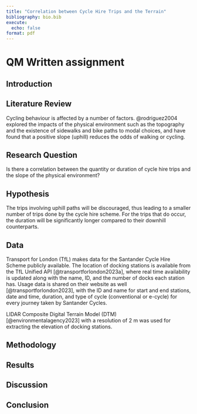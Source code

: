 ```yaml
---
title: "Correlation between Cycle Hire Trips and the Terrain"
bibliography: bio.bib
execute: 
  echo: false
format: pdf
---
```



# QM Written assignment

## Introduction

## Literature Review

Cycling behaviour is affected by a number of factors. @rodriguez2004 explored the impacts of the physical environment such as the topography and the existence of sidewalks and bike paths to modal choices, and have found that a positive slope (uphill) reduces the odds of walking or cycling.

## Research Question

Is there a correlation between the quantity or duration of cycle hire trips and the slope of the physical environment?

## Hypothesis

The trips involving uphill paths will be discouraged, thus leading to a smaller number of trips done by the cycle hire scheme. For the trips that do occur, the duration will be significantly longer compared to their downhill counterparts.

## Data

Transport for London (TfL) makes data for the Santander Cycle Hire Scheme publicly available. The location of docking stations is available from the TfL Unified API [@transportforlondon2023a], where real time availability is updated along with the name, ID, and the number of docks each station has. Usage data is shared on their website as well [@transportforlondon2023], with the ID and name for start and end stations, date and time, duration, and type of cycle (conventional or e-cycle) for every journey taken by Santander Cycles.

LIDAR Composite Digital Terrain Model (DTM) [@environmentalagency2023] with a resolution of 2 m was used for extracting the elevation of docking stations.

## Methodology



## Results



## Discussion



## Conclusion




